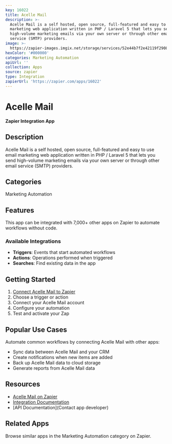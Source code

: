 ```yaml
---
key: 16022
title: Acelle Mail
description: >-
  Acelle Mail is a self hosted, open source, full-featured and easy to use email
  marketing web application written in PHP / Laravel 5 that lets you send
  high-volume marketing emails via your own server or through other email
  service (SMTP) providers.
image: >-
  https://zapier-images.imgix.net/storage/services/52e44b7f2e42119f2908de35a7dbe60a.png?auto=format%2Ccompress&ixlib=python-3.0.0&q=50
hexColor: '#000000'
categories: Marketing Automation
apiUrl: ''
collection: Apps
source: zapier
type: Integration
zapierUrl: 'https://zapier.com/apps/16022'
---
```

# Acelle Mail

**Zapier Integration App**

## Description

Acelle Mail is a self hosted, open source, full-featured and easy to use email marketing web application written in PHP / Laravel 5 that lets you send high-volume marketing emails via your own server or through other email service (SMTP) providers.

## Categories

Marketing Automation

## Features

This app can be integrated with 7,000+ other apps on Zapier to automate workflows without code.

### Available Integrations

- **Triggers**: Events that start automated workflows
- **Actions**: Operations performed when triggered
- **Searches**: Find existing data in the app

## Getting Started

1. [Connect Acelle Mail to Zapier](https://zapier.com/apps/16022)
2. Choose a trigger or action
3. Connect your Acelle Mail account
4. Configure your automation
5. Test and activate your Zap

## Popular Use Cases

Automate common workflows by connecting Acelle Mail with other apps:

- Sync data between Acelle Mail and your CRM
- Create notifications when new items are added
- Back up Acelle Mail data to cloud storage
- Generate reports from Acelle Mail data

## Resources

- [Acelle Mail on Zapier](https://zapier.com/apps/16022)
- [Integration Documentation](https://zapier.com/apps/16022/integrations)
- [API Documentation](Contact app developer)

## Related Apps

Browse similar apps in the Marketing Automation category on Zapier.
